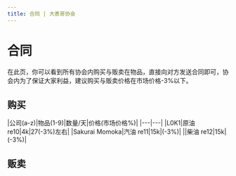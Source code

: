 ```yaml
---
title: 合同 | 大表哥协会
---
```


# 合同

在此页，你可以看到所有协会内购买与贩卖在物品，直接向对方发送合同即可，协会内为了保证大家利益，建议购买与贩卖价格在市场价格-3%以下。


## 购买

|公司(a-z)|物品(1-9)|数量/天|价格(市场价格%)|
|---|---|
|L0K1|原油 re10|4k|27(-3%)左右|
|Sakurai Momoka|汽油 re11|15k|(-3%)|
||柴油 re12|15k|(-3%)|



## 贩卖
